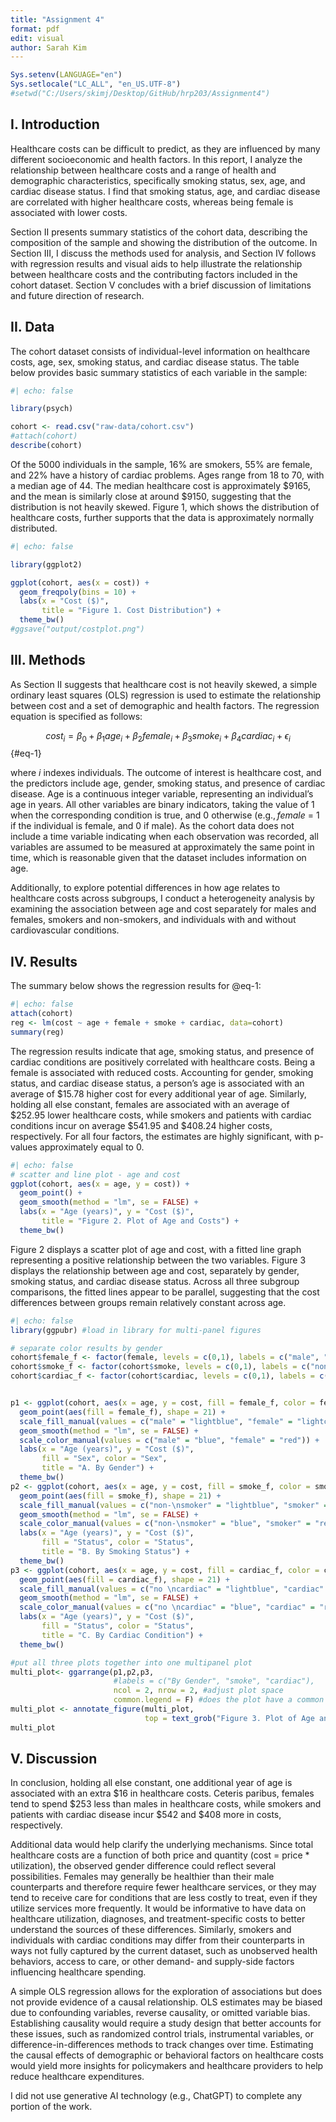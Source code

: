 ```yaml
---
title: "Assignment 4"
format: pdf
edit: visual
author: Sarah Kim
---
```


```r
Sys.setenv(LANGUAGE="en")
Sys.setlocale("LC_ALL", "en_US.UTF-8")
#setwd("C:/Users/skimj/Desktop/GitHub/hrp203/Assignment4")
```

## I. Introduction

Healthcare costs can be difficult to predict, as they are influenced by many different socioeconomic and health factors. In this report, I analyze the relationship between healthcare costs and a range of health and demographic characteristics, specifically smoking status, sex, age, and cardiac disease status. I find that smoking status, age, and cardiac disease are correlated with higher healthcare costs, whereas being female is associated with lower costs.

Section II presents summary statistics of the cohort data, describing the composition of the sample and showing the distribution of the outcome. In Section III, I discuss the methods used for analysis, and Section IV follows with regression results and visual aids to help illustrate the relationship between healthcare costs and the contributing factors included in the cohort dataset. Section V concludes with a brief discussion of limitations and future direction of research.

## II. Data

The cohort dataset consists of individual-level information on healthcare costs, age, sex, smoking status, and cardiac disease status. The table below provides basic summary statistics of each variable in the sample:

```r
#| echo: false

library(psych)

cohort <- read.csv("raw-data/cohort.csv") 
#attach(cohort)
describe(cohort)

```

Of the 5000 individuals in the sample, 16% are smokers, 55% are female, and 22% have a history of cardiac problems. Ages range from 18 to 70, with a median age of 44. The median healthcare cost is approximately \$9165, and the mean is similarly close at around \$9150, suggesting that the distribution is not heavily skewed. Figure 1, which shows the distribution of healthcare costs, further supports that the data is approximately normally distributed.

```r
#| echo: false

library(ggplot2)

ggplot(cohort, aes(x = cost)) + 
  geom_freqpoly(bins = 10) +
  labs(x = "Cost ($)",
       title = "Figure 1. Cost Distribution") + 
  theme_bw()
#ggsave("output/costplot.png")

```

## III. Methods

As Section II suggests that healthcare cost is not heavily skewed, a simple ordinary least squares (OLS) regression is used to estimate the relationship between cost and a set of demographic and health factors. The regression equation is specified as follows:

$$
cost_i = \beta_0 + \beta_1age_i + \beta_2female_i + \beta_3smoke_i + \beta_4cardiac_i + \epsilon_i
$$ {#eq-1}

where $i$ indexes individuals. The outcome of interest is healthcare cost, and the predictors include age, gender, smoking status, and presence of cardiac disease. Age is a continuous integer variable, representing an individual's age in years. All other variables are binary indicators, taking the value of 1 when the corresponding condition is true, and 0 otherwise (e.g., *female* = 1 if the individual is female, and 0 if male). As the cohort data does not include a time variable indicating when each observation was recorded, all variables are assumed to be measured at approximately the same point in time, which is reasonable given that the dataset includes information on age.

Additionally, to explore potential differences in how age relates to healthcare costs across subgroups, I conduct a heterogeneity analysis by examining the association between age and cost separately for males and females, smokers and non-smokers, and individuals with and without cardiovascular conditions.

## IV. Results

The summary below shows the regression results for @eq-1:

```r
#| echo: false
attach(cohort)
reg <- lm(cost ~ age + female + smoke + cardiac, data=cohort)
summary(reg)

```

The regression results indicate that age, smoking status, and presence of cardiac conditions are positively correlated with healthcare costs. Being a female is associated with reduced costs. Accounting for gender, smoking status, and cardiac disease status, a person's age is associated with an average of \$15.78 higher cost for every additional year of age. Similarly, holding all else constant, females are associated with an average of \$252.95 lower healthcare costs, while smokers and patients with cardiac conditions incur on average \$541.95 and \$408.24 higher costs, respectively. For all four factors, the estimates are highly significant, with p-values approximately equal to 0.

```r
#| echo: false
# scatter and line plot - age and cost
ggplot(cohort, aes(x = age, y = cost)) + 
  geom_point() + 
  geom_smooth(method = "lm", se = FALSE) + 
  labs(x = "Age (years)", y = "Cost ($)", 
       title = "Figure 2. Plot of Age and Costs") + 
  theme_bw()

```

Figure 2 displays a scatter plot of age and cost, with a fitted line graph representing a positive relationship between the two variables. Figure 3 displays the relationship between age and cost, separately by gender, smoking status, and cardiac disease status. Across all three subgroup comparisons, the fitted lines appear to be parallel, suggesting that the cost differences between groups remain relatively constant across age.

```r
#| echo: false
library(ggpubr) #load in library for multi-panel figures

# separate color results by gender
cohort$female_f <- factor(female, levels = c(0,1), labels = c("male", "female"))
cohort$smoke_f <- factor(cohort$smoke, levels = c(0,1), labels = c("non-\nsmoker", "smoker"))
cohort$cardiac_f <- factor(cohort$cardiac, levels = c(0,1), labels = c("no \ncardiac", "cardiac"))


p1 <- ggplot(cohort, aes(x = age, y = cost, fill = female_f, color = female_f)) + 
  geom_point(aes(fill = female_f), shape = 21) + 
  scale_fill_manual(values = c("male" = "lightblue", "female" = "lightcoral"))  + 
  geom_smooth(method = "lm", se = FALSE) + 
  scale_color_manual(values = c("male" = "blue", "female" = "red")) +
  labs(x = "Age (years)", y = "Cost ($)", 
       fill = "Sex", color = "Sex", 
       title = "A. By Gender") + 
  theme_bw()
p2 <- ggplot(cohort, aes(x = age, y = cost, fill = smoke_f, color = smoke_f)) + 
  geom_point(aes(fill = smoke_f), shape = 21) + 
  scale_fill_manual(values = c("non-\nsmoker" = "lightblue", "smoker" = "lightcoral"))  + 
  geom_smooth(method = "lm", se = FALSE) + 
  scale_color_manual(values = c("non-\nsmoker" = "blue", "smoker" = "red")) +
  labs(x = "Age (years)", y = "Cost ($)", 
       fill = "Status", color = "Status", 
       title = "B. By Smoking Status") + 
  theme_bw()
p3 <- ggplot(cohort, aes(x = age, y = cost, fill = cardiac_f, color = cardiac_f)) + 
  geom_point(aes(fill = cardiac_f), shape = 21) + 
  scale_fill_manual(values = c("no \ncardiac" = "lightblue", "cardiac" = "lightcoral"))  + 
  geom_smooth(method = "lm", se = FALSE) + 
  scale_color_manual(values = c("no \ncardiac" = "blue", "cardiac" = "red")) +
  labs(x = "Age (years)", y = "Cost ($)", 
       fill = "Status", color = "Status", 
       title = "C. By Cardiac Condition") + 
  theme_bw()

#put all three plots together into one multipanel plot
multi_plot<- ggarrange(p1,p2,p3,
                       #labels = c("By Gender", "smoke", "cardiac"),
                       ncol = 2, nrow = 2, #adjust plot space 
                       common.legend = F) #does the plot have a common legend
multi_plot <- annotate_figure(multi_plot,
                              top = text_grob("Figure 3. Plot of Age and Costs: Subgroup Analysis", color = "black", face = "bold", size = 11))
multi_plot
```

## V. Discussion

In conclusion, holding all else constant, one additional year of age is associated with an extra \$16 in healthcare costs. Ceteris paribus, females tend to spend \$253 less than males in healthcare costs, while smokers and patients with cardiac disease incur \$542 and \$408 more in costs, respectively.

Additional data would help clarify the underlying mechanisms. Since total healthcare costs are a function of both price and quantity (cost = price \* utilization), the observed gender difference could reflect several possibilities. Females may generally be healthier than their male counterparts and therefore require fewer healthcare services, or they may tend to receive care for conditions that are less costly to treat, even if they utilize services more frequently. It would be informative to have data on healthcare utilization, diagnoses, and treatment-specific costs to better understand the sources of these differences. Similarly, smokers and individuals with cardiac conditions may differ from their counterparts in ways not fully captured by the current dataset, such as unobserved health behaviors, access to care, or other demand- and supply-side factors influencing healthcare spending.

A simple OLS regression allows for the exploration of associations but does not provide evidence of a causal relationship. OLS estimates may be biased due to confounding variables, reverse causality, or omitted variable bias. Establishing causality would require a study design that better accounts for these issues, such as randomized control trials, instrumental variables, or difference-in-differences methods to track changes over time. Estimating the causal effects of demographic or behavioral factors on healthcare costs would yield more insights for policymakers and healthcare providers to help reduce healthcare expenditures.

I did not use generative AI technology (e.g., ChatGPT) to complete any portion of the work.
